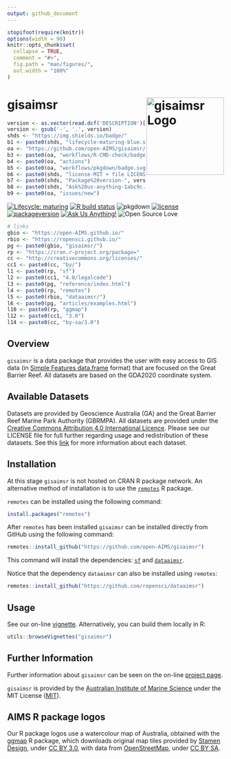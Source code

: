 ```yaml
---
output: github_document
---
```


<!-- README.md is generated from README.Rmd. Please edit that file -->

```r
stopifnot(require(knitr))
options(width = 90)
knitr::opts_chunk$set(
  collapse = TRUE,
  comment = "#>",
  fig.path = "man/figures/",
  out.width = "100%"
)
```

# gisaimsr <img src="man/figures/logo.png" width = 180 alt="gisaimsr Logo" align="right" />

<!-- badges: start -->
```r
version <- as.vector(read.dcf('DESCRIPTION')[, 'Version'])
version <- gsub('-', '.', version)
shds <- "https://img.shields.io/badge/"
b1 <- paste0(shds, "lifecycle-maturing-blue.svg")
oa <- "https://github.com/open-AIMS/gisaimsr/"
b3 <- paste0(oa, "workflows/R-CMD-check/badge.svg")
b4 <- paste0(oa, "actions")
b5 <- paste0(oa, "workflows/pkgdown/badge.svg")
b6 <- paste0(shds, "license-MIT + file LICENSE-lightgrey.svg")
b7 <- paste0(shds, "Package%20version-", version, "-orange.svg")
b8 <- paste0(shds, "Ask%20us-anything-1abc9c.svg")
b9 <- paste0(oa, "issues/new")
```

[![Lifecycle: maturing][b1]][b2]
[![R build status][b3]][b4]
![pkgdown][b5]
[![license][b6]](https://choosealicense.com/)
[![packageversion][b7]](commits/master)
[![Ask Us Anything!][b8]][b9]
![Open Source Love][b10]

[b1]: `r b1`
[b2]: https://www.tidyverse.org/lifecycle/#maturing
[b3]: `r b3`
[b4]: `r b4`
[b5]: `r b5`
[b6]: `r b6`
[b7]: `r b7`
[b8]: `r b8`
[b9]: `r b9`
[b10]: https://badges.frapsoft.com/os/v2/open-source.svg?v=103
<!-- badges: end -->

```r
# links
gbio <- "https://open-AIMS.github.io/"
rbio <- "https://ropensci.github.io/"
pg <- paste0(gbio, "gisaimsr/")
rp <- "https://cran.r-project.org/package="
cc <- "http://creativecommons.org/licenses/"
cc1 <- paste0(cc, "by/")
l1 <- paste0(rp, "sf")
l2 <- paste0(cc1, "4.0/legalcode")
l3 <- paste0(pg, "reference/index.html")
l4 <- paste0(rp, "remotes")
l5 <- paste0(rbio, "dataaimsr/")
l6 <- paste0(pg, "articles/examples.html")
l10 <- paste0(rp, "ggmap")
l12 <- paste0(cc1, "3.0")
l14 <- paste0(cc, "by-sa/3.0")
```

## Overview 

`gisaimsr` is a data package that provides the user with easy access to GIS 
data (in [Simple Features data.frame][l1] format) that are focused on the 
Great Barrier Reef. All datasets are based on the GDA2020 coordinate system.

## Available Datasets

Datasets are provided by Geoscience Australia (GA) and the Great Barrier Reef 
Marine Park Authority (GBRMPA). All datasets are provided under the
[Creative Commons Attribution 4.0 International Licence][l2]. Please see our 
LICENSE file for full further regarding usage and redistribution of these 
datasets. See this [link][l3] for more information about each dataset.

[l1]: `r l1`
[l2]: `r l2`
[l3]: `r l3`

## Installation

At this stage `gisaimsr` is not hosted on CRAN R package network.
An alternative method of installation is to use the [`remotes`][l4] R package.

`remotes` can be installed using the following command:

```r
install.packages("remotes")
```

After `remotes` has been installed `gisaimsr` can be installed directly from GitHub using the following command:

```r
remotes::install_github("https://github.com/open-AIMS/gisaimsr")
```

This command will install the dependencies: [`sf`][l1] and [`dataaimsr`][l5].

Notice that the dependency `dataaimsr` can also be installed using `remotes`:

```r
remotes::install_github("https://github.com/ropensci/dataaimsr")
```

[l4]: `r l4`
[l5]: `r l5`

## Usage

See our on-line [vignette][l6]. Alternatively, you can build them locally in R:

```r
utils::browseVignettes("gisaimsr")
```

[l6]: `r l6`

## Further Information

Further information about `gisaimsr` can be seen on the on-line
[project page][l7].

`gisaimsr` is provided by the [Australian Institute of Marine Science][l8] 
under the MIT License ([MIT][l9]).

[l7]: `r pg`
[l8]: https://www.aims.gov.au
[l9]: http://opensource.org/licenses/MIT

## AIMS R package logos

Our R package logos use a watercolour map of Australia, obtained with the
[ggmap][l10] R package, which downloads original map tiles provided by
[Stamen Design][l11], under [CC BY 3.0][l12], with data from
[OpenStreetMap][l13], under [CC BY SA][l14].

[l10]: `r l10`
[l11]: http://stamen.com
[l12]: `r l12`
[l13]: http://openstreetmap.org
[l14]: `r l14`
